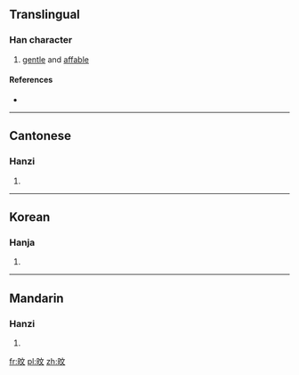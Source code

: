 ==Translingual==

===Han character===
{{Han char|rn=72|rad=日|as=04|sn=8|four=6004<sub>0</sub>|canj=日卜大 (AYK), X日卜大 (XAYK)|ids=⿰[[日]][[文]]}}

# [[gentle]] and [[affable]]

====References====
* {{Han ref|kx=0490.260|dkj=13776|dj=0851.250|hdz=21495.050|uh=65FC|ud=26108|bh=CCC5|bd=52421}}

----

==Cantonese==

===Hanzi===
{{yue-hanzi|jyut=[[man4]]|y=man4}}

# {{defn|lang=yue|sort=日04}}

----

==Korean==

===Hanja===
{{ko-hanja|hangeul=[[민]]|eumhun=|rv=min|mr=min|y=min}}

# {{defn|lang=ko|sort=日04}}

----

==Mandarin==

===Hanzi===
{{cmn-hanzi|pin=[[mín]] ([[min2]])|wg=min<sup>2</sup>}}

# {{defn|lang=cmn|sort=日04}}

[[fr:旼]]
[[pl:旼]]
[[zh:旼]]